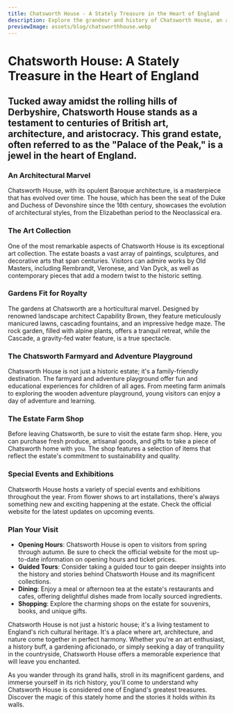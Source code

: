 ```yaml
---
title: Chatsworth House - A Stately Treasure in the Heart of England
description: Explore the grandeur and history of Chatsworth House, an architectural masterpiece nestled in the picturesque English countryside.
previewImage: assets/blog/chatsworthhouse.webp
---
```


# Chatsworth House: A Stately Treasure in the Heart of England

## Tucked away amidst the rolling hills of Derbyshire, Chatsworth House stands as a testament to centuries of British art, architecture, and aristocracy. This grand estate, often referred to as the "Palace of the Peak," is a jewel in the heart of England.

<Date date="Friday 8 Sept 2023"/>
<ArticleHero src="assets/blog/chatsworthhouse.webp" alt="Chatsworth House Gardens"/>

### An Architectural Marvel

Chatsworth House, with its opulent Baroque architecture, is a masterpiece that has evolved over time. The house, which has been the seat of the Duke and Duchess of Devonshire since the 16th century, showcases the evolution of architectural styles, from the Elizabethan period to the Neoclassical era.

### The Art Collection

One of the most remarkable aspects of Chatsworth House is its exceptional art collection. The estate boasts a vast array of paintings, sculptures, and decorative arts that span centuries. Visitors can admire works by Old Masters, including Rembrandt, Veronese, and Van Dyck, as well as contemporary pieces that add a modern twist to the historic setting.

### Gardens Fit for Royalty

The gardens at Chatsworth are a horticultural marvel. Designed by renowned landscape architect Capability Brown, they feature meticulously manicured lawns, cascading fountains, and an impressive hedge maze. The rock garden, filled with alpine plants, offers a tranquil retreat, while the Cascade, a gravity-fed water feature, is a true spectacle.

### The Chatsworth Farmyard and Adventure Playground

Chatsworth House is not just a historic estate; it's a family-friendly destination. The farmyard and adventure playground offer fun and educational experiences for children of all ages. From meeting farm animals to exploring the wooden adventure playground, young visitors can enjoy a day of adventure and learning.

### The Estate Farm Shop

Before leaving Chatsworth, be sure to visit the estate farm shop. Here, you can purchase fresh produce, artisanal goods, and gifts to take a piece of Chatsworth home with you. The shop features a selection of items that reflect the estate's commitment to sustainability and quality.

### Special Events and Exhibitions

Chatsworth House hosts a variety of special events and exhibitions throughout the year. From flower shows to art installations, there's always something new and exciting happening at the estate. Check the official website for the latest updates on upcoming events.

### Plan Your Visit

- **Opening Hours**: Chatsworth House is open to visitors from spring through autumn. Be sure to check the official website for the most up-to-date information on opening hours and ticket prices.
- **Guided Tours**: Consider taking a guided tour to gain deeper insights into the history and stories behind Chatsworth House and its magnificent collections.
- **Dining**: Enjoy a meal or afternoon tea at the estate's restaurants and cafes, offering delightful dishes made from locally sourced ingredients.
- **Shopping**: Explore the charming shops on the estate for souvenirs, books, and unique gifts.

Chatsworth House is not just a historic house; it's a living testament to England's rich cultural heritage. It's a place where art, architecture, and nature come together in perfect harmony. Whether you're an art enthusiast, a history buff, a gardening aficionado, or simply seeking a day of tranquility in the countryside, Chatsworth House offers a memorable experience that will leave you enchanted.

As you wander through its grand halls, stroll in its magnificent gardens, and immerse yourself in its rich history, you'll come to understand why Chatsworth House is considered one of England's greatest treasures. Discover the magic of this stately home and the stories it holds within its walls.
```

